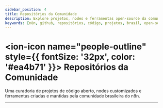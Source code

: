 ---
sidebar_position: 4
title: Repositórios da Comunidade
description: Explore projetos, nodes e ferramentas open-source da comunidade brasileira de n8n.
keywords: [n8n, github, repositórios, código, projetos, brasil, open-source]
---


# <ion-icon name="people-outline" style={{ fontSize: '32px', color: '#ea4b71' }}></ion-icon> Repositórios da Comunidade

Uma curadoria de projetos de código aberto, nodes customizados e ferramentas criadas e mantidas pela comunidade brasileira do n8n.

<CardGrid>
  <RepoCard
    repoUrl="https://github.com/tatyquebralayout/n8n-Doc-pt-BR"
    icon="book-outline"
  />
  <RepoCard
    repoUrl="https://github.com/n8n-io/n8n"
    icon="extension-puzzle-outline"
  />
  <RepoCard
    repoUrl="https://github.com/strapi/strapi"
    icon="cloud-upload-outline"
  />
  <RepoCard
    repoUrl="https://github.com/payloadcms/payload"
    icon="server-outline"
  />
  <RepoCard
    repoUrl="https://github.com/n8n-io/n8n-nodes-starter"
    icon="play-circle-outline"
  />
  <RepoCard
    repoUrl="https://github.com/PostHog/posthog"
    icon="analytics-outline"
  />
</CardGrid>

---

<HighlightCard
  icon="add-circle-outline"
  category="Contribuição"
  title="Adicione seu Projeto à Curadoria"
  description="Seu projeto é incrível e a comunidade precisa conhecê-lo! Clique aqui para abrir uma issue em nosso GitHub e submeter seu repositório para avaliação."
  link="https://github.com/tatyquebralayout/n8n-Doc-pt-BR/issues/new?assignees=&labels=curadoria&template=sugestao-de-repositorio.md&title=%5BCURADORIA%5D%3A+Adicionar+o+repositório+SEU-REPO-AQUI"
  buttonText="Abrir uma issue"
/> 
